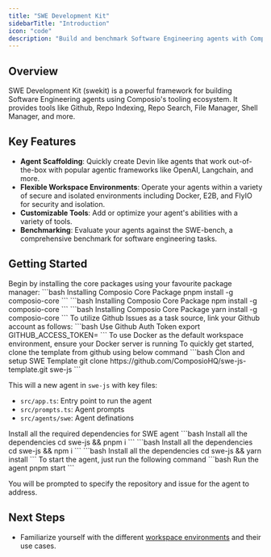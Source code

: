 ```yaml
---
title: "SWE Development Kit"
sidebarTitle: "Introduction"
icon: "code"
description: "Build and benchmark Software Engineering agents with Composio's tooling ecosystem using JavaScript"
---
```


## Overview

SWE Development Kit (swekit) is a powerful framework for building Software Engineering agents using Composio's tooling ecosystem. 
It provides tools like Github, Repo Indexing, Repo Search, File Manager, Shell Manager, and more.

## Key Features

- **Agent Scaffolding**: Quickly create Devin like agents that work out-of-the-box with popular agentic frameworks like OpenAI, Langchain, and more.
- **Flexible Workspace Environments**: Operate your agents within a variety of secure and isolated environments including Docker, E2B, and FlyIO for security and isolation.
- **Customizable Tools**: Add or optimize your agent's abilities with a variety of tools.
- **Benchmarking**: Evaluate your agents against the SWE-bench, a comprehensive benchmark for software engineering tasks.

## Getting Started

<Steps>
<Step title="Installation">
  Begin by installing the core packages using your favourite package manager:
  
  <Tabs>
    <Tab title="pnpm (recommended)">
        <CodeGroup>
        ```bash Installing Composio Core Package
        pnpm install -g composio-core
        ```
        </CodeGroup>
    </Tab>
    <Tab title="npm">
       <CodeGroup>
        ```bash Installing Composio Core Package
        npm install -g composio-core
        ```
        </CodeGroup>
    </Tab>
    <Tab title="yarn">
       <CodeGroup>
        ```bash Installing Composio Core Package
        yarn install -g composio-core
        ```
        </CodeGroup>
    </Tab>
  </Tabs>
</Step>

<Step title="Connect your Github Account">
  To utilize Github Issues as a task source, link your Github account as follows:
  <CodeGroup>
  ```bash Use Github Auth Token
  export GITHUB_ACCESS_TOKEN=<your_token>
  ```
  </CodeGroup>
</Step>


<Step title="Clone SWE Template for JS">
  <Warning>
  To use Docker as the default workspace environment, ensure your Docker server is running
  </Warning>
  To quickly get started, clone the template from github using below command
  <CodeGroup>
  ```bash Clon and setup SWE Template
  git clone https://github.com/ComposioHQ/swe-js-template.git swe-js
  ```
  </CodeGroup>
    
  This will a new agent in `swe-js` with key files:
  - `src/app.ts`: Entry point to run the agent
  - `src/prompts.ts`: Agent prompts
  - `src/agents/swe`: Agent definations
</Step>

<Step title="Install all the dependencies">
  Install all the required dependencies for SWE agent
    <Tabs>
    <Tab title="pnpm (recommended)">
        <CodeGroup>
        ```bash Install all the dependencies
        cd swe-js && pnpm i
        ```
        </CodeGroup>
    </Tab>
    <Tab title="npm">
       <CodeGroup>
        ```bash Install all the dependencies
        cd swe-js && npm i
        ```
        </CodeGroup>
    </Tab>
    <Tab title="yarn">
       <CodeGroup>
        ```bash Install all the dependencies
        cd swe-js && yarn install
        ```
        </CodeGroup>
    </Tab>
  </Tabs>

</Step>

<Step title="Run your SWE agnet">
  To start the agent, just run the following command
  <CodeGroup>
  ```bash Run the agent
  pnpm start
  ```
  </CodeGroup>
  
  You will be prompted to specify the repository and issue for the agent to address.
</Step>
</Steps>

## Next Steps

- Familiarize yourself with the different [workspace environments](/swekit-js/workspace-env) and their use cases.